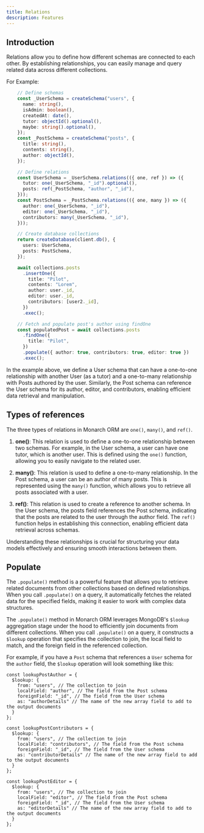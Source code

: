```yaml
---
title: Relations
description: Features
---
```


## Introduction

Relations allow you to define how different schemas are connected to each other. By establishing relationships, you can easily manage and query related data across different collections.

For Example:

```typescript
    // Define schemas
    const _UserSchema = createSchema("users", {
      name: string(),
      isAdmin: boolean(),
      createdAt: date(),
      tutor: objectId().optional(),
      maybe: string().optional(),
    });
    const _PostSchema = createSchema("posts", {
      title: string(),
      contents: string(),
      author: objectId(),
    });

    // Define relations
    const UserSchema = _UserSchema.relations(({ one, ref }) => ({
      tutor: one(_UserSchema, "_id").optional(),
      posts: ref(_PostSchema, "author", "_id"),
    }));
    const PostSchema = _PostSchema.relations(({ one, many }) => ({
      author: one(_UserSchema, "_id"),
      editor: one(_UserSchema, "_id"),
      contributors: many(_UserSchema, "_id"),
    }));

    // Create database collections
    return createDatabase(client.db(), {
      users: UserSchema,
      posts: PostSchema,
    });

    await collections.posts
      .insertOne({
        title: "Pilot",
        contents: "Lorem",
        author: user._id,
        editor: user._id,
        contributors: [user2._id],
      })
      .exec();

    // Fetch and populate post's author using findOne
    const populatedPost = await collections.posts
      .findOne({
        title: "Pilot",
      })
      .populate({ author: true, contributors: true, editor: true })
      .exec();
```

In the example above, we define a User schema that can have a one-to-one relationship with another User (as a tutor) and a one-to-many relationship with Posts authored by the user. 
Similarly, the Post schema can reference the User schema for its author, editor, and contributors, enabling efficient data retrieval and manipulation.

## Types of references

The three types of relations in Monarch ORM are `one()`, `many()`, and `ref()`.

1. **one()**: This relation is used to define a one-to-one relationship between two schemas. 
   For example, in the User schema, a user can have one tutor, which is another user. 
   This is defined using the `one()` function, allowing you to easily navigate to the related user.

2. **many()**: This relation is used to define a one-to-many relationship. 
   In the Post schema, a user can be an author of many posts. 
   This is represented using the `many()` function, which allows you to retrieve all posts associated with a user.

3. **ref()**: This relation is used to create a reference to another schema. 
   In the User schema, the posts field references the Post schema, indicating that the posts are related to the user through the author field. 
   The `ref()` function helps in establishing this connection, enabling efficient data retrieval across schemas.

Understanding these relationships is crucial for structuring your data models effectively and ensuring smooth interactions between them.

## Populate


The `.populate()` method is a powerful feature that allows you to retrieve related documents from other collections based on defined relationships.
When you call `.populate()` on a query, it automatically fetches the related data for the specified fields, making it easier to work with complex data structures.

The `.populate()` method in Monarch ORM leverages MongoDB's `$lookup` aggregation stage under the hood to efficiently join documents from different collections.
When you call `.populate()` on a query, it constructs a `$lookup` operation that specifies the collection to join, the local field to match, and the foreign field in the referenced collection.

For example, if you have a `Post` schema that references a `User` schema for the `author` field, the `$lookup` operation will look something like this:
```
const lookupPostAuthor = {
  $lookup: {
    from: "users", // The collection to join
    localField: "author", // The field from the Post schema
    foreignField: "_id", // The field from the User schema
    as: "authorDetails" // The name of the new array field to add to the output documents
  }
};

const lookupPostContributors = {
  $lookup: {
    from: "users", // The collection to join
    localField: "contributors", // The field from the Post schema
    foreignField: "_id", // The field from the User schema
    as: "contributorDetails" // The name of the new array field to add to the output documents
  }
};

const lookupPostEditor = {
  $lookup: {
    from: "users", // The collection to join
    localField: "editor", // The field from the Post schema
    foreignField: "_id", // The field from the User schema
    as: "editorDetails" // The name of the new array field to add to the output documents
  }
};

```



